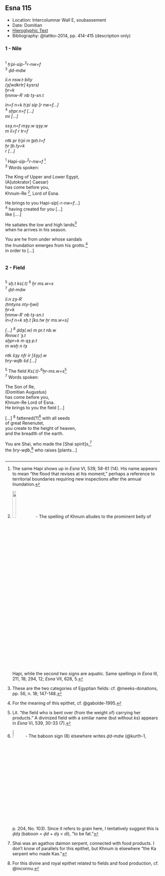 ## Esna 115 {-}  
  
<style>  
  
  .col2 {  
    columns: 2 320px;         /* number of columns and width in pixels*/  
    -webkit-columns: 2 320px; /* chrome, safari */  
    -moz-columns: 2 320px;    /* firefox */  
    -webkit-column-break-inside: avoid;  
    -page-break-inside: avoid;  
    -break-inside: avoid;  
  }  
  
</style>  
  
- Location: Intercolumnar Wall E, soubassement  
- Date: Domitian  
- [Hieroglyphic Text](https://www.ifao.egnet.net/uploads/publications/enligne/Temples-Esna002.pdf#page=291){target="_blank"}  
- Bibliography: @tattko-2014, pp. 414-415 (description only)  
  
### 1 - Nile {-}  
  
<div class="col2">  
  
  
^1^ *ḥʿpỉ-sỉp-*^2^*r-nw=f  *  
^3^ *ḏd-mdw  *  
  
*ỉỉ.n nsw.t-bỉty  *  
*(ȝ[wdkrtr] kysrs)*  
  *ḫr=k  *  
  *ẖnmw-Rʿ nb tȝ-sn.t  *  
  
*ỉn=f n=k ḥʿpỉ sỉp [r nw=f...]  *  
^4^ *sḫpr.n=f [...]    *  
*mi [...]   *  
  
*ssȝ.n=f mȝy.w qȝy.w  *  
  *m ỉỉ=f r tr=f  *  
  
*ntk pr ḥʿpỉ m ṯpḥ.t=f  *  
  *ẖr ṯb.ty=k  *  
*r [...]  *  
  
^1^ Hapi-*sỉp-*^2^*r-nw=f* [^fn-115-1]  
^3^ Words spoken:  
  
The King of Upper and Lower Egypt,  
(A[utokrator] Caesar)  
has come before you,  
   Khnum-Re [^fn-115-2], Lord of Esna.  
  
He brings to you Hapi-*sỉp*[*-r-nw=f*...]  
^4^ having created for you [...]  
 like [....]  
  
He satiates the low and high lands[^fn-115-3]  
   when he arrives in his season.  
  
You are he from under whose sandals  
  the Inundation emerges from his grotto.[^fn-115-4]  
  in order to [...]  
  
</div>  
  
[^fn-115-1]: The same Hapi shows up in *Esna* VI, 539, 58-61 (14). His name appears to mean "the flood that revises at his moment," perhaps a reference to territorial boundaries requiring new inspections after the annual Inundation.  
[^fn-115-2]: ![](images/115_2.png){width=15%} - The spelling of Khnum alludes to the prominent belly of Hapi, while the second two signs are aquatic.  Same spellings in *Esna* III, 211, 18; 294, 12; *Esna* VII, 628, 5.  
[^fn-115-3]: These are the two categories of Egyptian fields: cf. @meeks-donations, pp. 56, n. 18; 147-148.  
[^fn-115-4]: For the meaning of this epithet, cf. @gabolde-1995.  
  
### 2 - Field {-}  
  
<div class="col2">  
  
^5^ *sḫ.t ks(.t)* ^6^ *ẖr ms.w=s  *  
^7^ *ḏd-mdw  *  
  
*ỉỉ.n zȝ-Rʿ  *  
*(tmtyns nty-ḫwỉ)*  
  *ḫr=k  *  
  *ẖnmw-Rʿ nb tȝ-sn.t  *  
*ỉn=f n=k sḫ.t [ks.tw ẖr ms.w=s]  *  
    
*[...] ^8^ ḏdȝ(.w) m pr.t nb.w  *  
  *Rnnw.t ʿȝ.t  *  
*sḫpr=k m qȝ p.t  *  
  *m wsḫ n tȝ  *  
    
*ntk šȝy nfr ỉr [šȝy].w  *  
*ḥry-wḏb šd [...]  *  
  
^5^ The field *Ks(.t)-*^6^*ẖr-ms.w=s*[^fn-115-5]  
^7^ Words spoken:  
  
The Son of Re,  
(Domitian Augustus)  
has come before you,  
  Khnum-Re Lord of Esna.  
He brings to you the field [...]  
  
[...] ^8^ fattened(?)[^fn-115-6] with all seeds  
  of great Renenutet,  
you create to the height of heaven,  
    and the breadth of the earth.  
      
You are Shai, who made the [Shai spirit]s,[^fn-115-7]  
the *ḥry-wḏb*,[^fn-115-8] who raises [plants...]  
  
</div>  
  
[^fn-115-5]: Lit. "the field who is bent over (from the weight of) carrying her products." A divinized field with a similar name (but without *ks*) appears in *Esna* VI, 539, 30-33 (7).  
[^fn-115-6]: ![](images/115_1.png){width=8%}  - The baboon sign (8) elsewhere writes *ḏd-mdw* (@kurth-1, p. 204, No. 103). Since it refers to grain here, I tentatively suggest this is *ḏdȝ* (baboon = *ḏd* + *dȝ* < *dỉ*), "to be fat."  
[^fn-115-7]: Shai was an agathos daimon serpent, connected with food products. I don't know of parallels for this epithet, but Khnum is elsewhere "the Ka serpent who made Kas."  
[^fn-115-8]: For this divine and royal epithet related to fields and food production, cf. @inconnu.   
